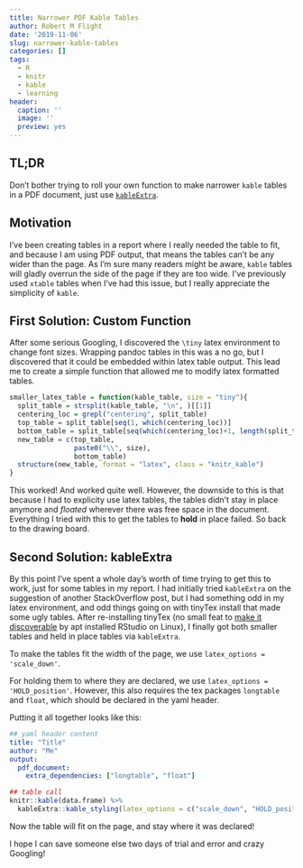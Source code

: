 ```yaml
---
title: Narrower PDF Kable Tables
author: Robert M Flight
date: '2019-11-06'
slug: narrower-kable-tables
categories: []
tags:
  - R
  - knitr
  - kable
  - learning
header:
  caption: ''
  image: ''
  preview: yes
---
```


## TL;DR

Don't bother trying to roll your own function to make narrower `kable` tables in a PDF document, just use [`kableExtra`](https://cran.r-project.org/web/packages/kableExtra/index.html).

## Motivation

I've been creating tables in a report where I really needed the table to fit, and because I am using PDF output, that means the tables can't be any wider than the page. 
As I'm sure many readers might be aware, `kable` tables will gladly overrun the side of the page if they are too wide.
I've previously used `xtable` tables when I've had this issue, but I really appreciate the simplicity of `kable`.

## First Solution: Custom Function

After some serious Googling, I discovered the `\tiny` latex environment to change font sizes. 
Wrapping pandoc tables in this was a no go, but I discovered that it could be embedded within latex table output.
This lead me to create a simple function that allowed me to modify latex formatted tables.

```r
smaller_latex_table = function(kable_table, size = "tiny"){
  split_table = strsplit(kable_table, "\n", )[[1]]
  centering_loc = grepl("centering", split_table)
  top_table = split_table[seq(1, which(centering_loc))]
  bottom_table = split_table[seq(which(centering_loc)+1, length(split_table))]
  new_table = c(top_table,
                paste0("\\", size),
                bottom_table)
  structure(new_table, format = "latex", class = "knitr_kable")
}
```

This worked! And worked quite well. 
However, the downside to this is that because I had to explicity use latex tables, the tables didn't stay in place anymore and *floated* wherever there was free space in the document.
Everything I tried with this to get the tables to **hold** in place failed.
So back to the drawing board.

## Second Solution: kableExtra

By this point I've spent a whole day's worth of time trying to get this to work, just for some tables in my report.
I had initially tried `kableExtra` on the suggestion of another StackOverflow post, but I had something odd in my latex environment, and odd things going on with tinyTex install that made some ugly tables.
After re-installing tinyTex (no small feat to [make it discoverable](https://gist.github.com/rmflight/36b69b2608b070d0dcd38c87dd585d71) by apt installed RStudio on Linux), I finally got both smaller tables and held in place tables via `kableExtra`.

To make the tables fit the width of the page, we use `latex_options = 'scale_down'`.

For holding them to where they are declared, we use `latex_options = 'HOLD_position'`.
However, this also requires the tex packages `longtable` and `float`, which should be declared in the yaml header.

Putting it all together looks like this:

```yaml
## yaml header content
title: "Title"
author: "Me"
output: 
  pdf_document:
    extra_dependencies: ["longtable", "float"]
```

```r
## table call
knitr::kable(data.frame) %>%
  kableExtra::kable_styling(latex_options = c("scale_down", "HOLD_position"))
```

Now the table will fit on the page, and stay where it was declared!

I hope I can save someone else two days of trial and error and crazy Googling!
